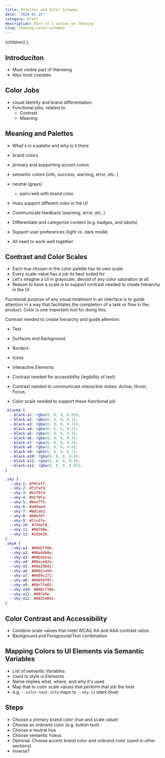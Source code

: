 ```yaml
---
title: Palettes and Color Schemes
date: "2024-01-25"
category: Draft
description: Part of a series on theming
slug: theming-color-schemes
---
```


  <BlogPostLayout meta={meta}>{children}</BlogPostLayout>
);

## Introduciton

- Most visible part of themeing
- Also most complex

## Color Jobs
- visual identity and brand differentiation
- Functional jobs, related to:
  - Contrast 
  - Meaning

## Meaning and Palettes
- What's in a palette and why is it there
- brand colors
 - primary and supporting accent colors 
- semantic colors (info, success, warning, error, etc..)
- neutral (grays)
  - pairs well with brand color
- Hues support different roles in the UI
- Communicate feedback (warning, error, etc..)
- Differentiate and categorize content (e.g. badges, and labels) 
- Support user preferences (light vs. dark mode)

- All need to work well together 

## Contrast and Color Scales
- Each hue chosen in the color palette has its own scale
- Every scale-value has a job its best suited for
- Let's imagine a UI in grayscale, devoid of any color saturation at all. 
- Reason to have a scale is to support contrast needed to create hierarchy in the UI

Fucntional purpose of any visual treatment in an interface is to guide attention in a way that facilitates the completion of a task or flow in the product. Color is one important tool for doing this.

Contrast needed to create hierarchy and guide attention.
- Text
- Surfaces and Background
- Borders
- Icons
- Interactive Elements

- Contrast needed for accessibility (legibility of text)
- Contrast needed to communicate interactive states: Active, Hover, Focus,
- Color scale needed to support these functional job

```css
.blackA {
  --black-a1: rgba(0, 0, 0, 0.05);
  --black-a2: rgba(0, 0, 0, 0.1);
  --black-a3: rgba(0, 0, 0, 0.15);
  --black-a4: rgba(0, 0, 0, 0.2);
  --black-a5: rgba(0, 0, 0, 0.3);
  --black-a6: rgba(0, 0, 0, 0.4);
  --black-a7: rgba(0, 0, 0, 0.5);
  --black-a8: rgba(0, 0, 0, 0.6);
  --black-a9: rgba(0, 0, 0, 0.7);
  --black-a10: rgba(0, 0, 0, 0.8);
  --black-a11: rgba(0, 0, 0, 0.9);
  --black-a12: rgba(0, 0, 0, 0.95);
}
```
```css
.sky {
  --sky-1: #f9feff;
  --sky-2: #f1fafd;
  --sky-3: #e1f6fd;
  --sky-4: #d1f0fa;
  --sky-5: #bee7f5;
  --sky-6: #a9daed;
  --sky-7: #8dcae3;
  --sky-8: #60b3d7;
  --sky-9: #7ce2fe;
  --sky-10: #74daf8;
  --sky-11: #00749e;
  --sky-12: #1d3e56;
}
.skyA {
  --sky-a1: #00d5ff06;
  --sky-a2: #00a4db0e;
  --sky-a3: #00b3ee1e;
  --sky-a4: #00ace42e;
  --sky-a5: #00a1d841;
  --sky-a6: #0092ca56;
  --sky-a7: #0089c172;
  --sky-a8: #0085bf9f;
  --sky-a9: #00c7fe83;
  --sky-a10: #00bcf38b;
  --sky-a11: #00749e;
  --sky-a12: #002540e2;
}
```

## Color Contrast and Accessibility
- Combine scale values that meet WCAG AA and AAA contrast ratios
- Background and Foreground/Text combination


## Mapping Colors to UI Elements via Semantic Variables
- List of semantic Variables
- Used to style ui Elements
- Name implies what, where, and why it's used
- Map that to color scale values that perform that job the best
- e.g. `--color-text-info` maps to `--sky-11` (dark blue)


## Steps
- Choose a primary brand color (hue and scale value)
- Choose an onbrand color (e.g. button text)
- Choose a neutral hue
- Choose semantic hueus 
- Optional: Choose accent brand color and onbrand color (used in other sections)
- Inverse? 

